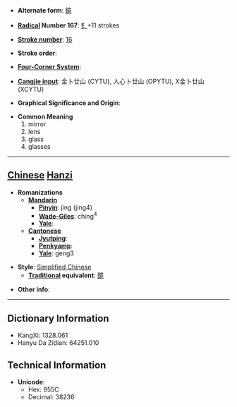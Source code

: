 * '''Alternate form''': [[鏡]]

* '''[[Wiktionary:Chinese radical index| Radical]] Number 167''': [[Wiktionary:Chinese radical index 钅|钅]]+11 strokes

* '''[[Wiktionary:Chinese total strokes index|Stroke number]]''': [[Wiktionary:Chinese total strokes index 16|16]]

* '''Stroke order''': 

* '''[[Wiktionary:Chinese four corner index|Four-Corner System]]''': 

* '''[[Wiktionary:Chinese Cangjie index|Cangjie input]]''': 金卜廿山 (CYTU), 人心卜廿山 (OPYTU), X金卜廿山 (XCYTU)

* '''Graphical Significance and Origin''': 

* '''Common Meaning'''
*#mirror
*# lens
*# glass
*# glasses


----

== [[Chinese]] [[Hanzi]] ==

* '''Romanizations'''
** '''[[Mandarin]]'''
*** '''[[Pinyin]]''': jìng (jing4)
*** '''[[Wade-Giles]]''': ching<sup>4</sup>
*** '''[[Yale]]''': 
** '''[[Cantonese]]'''
*** '''[[Jyutping]]''':
*** '''[[Penkyamp]]''': 
*** '''[[Yale]]''': geng3

* '''Style''': [[Simplified Chinese]] 
** '''[[Traditional Chinese|Traditional]] equivalent''': [[鏡]]

* '''Other info''': 

----

== Dictionary Information ==

* KangXi: 1328.061
* Hanyu Da Zidian: 64251.010

== Technical Information ==

* '''Unicode''':
** Hex: 955C
** Decimal: 38236